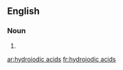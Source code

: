 ==English==

===Noun===
{{head|en|noun plural form}}

# {{plural of|hydroiodic acid|lang=en}}

[[ar:hydroiodic acids]]
[[fr:hydroiodic acids]]